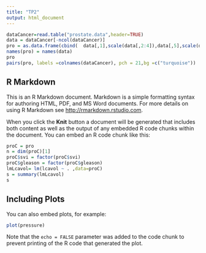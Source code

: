 ```yaml
---
title: "TP2"
output: html_document
---
```



```r
dataCancer=read.table("prostate.data",header=TRUE)
data = dataCancer[-ncol(dataCancer)] 
pro = as.data.frame(cbind(  data[,1],scale(data[,2:4]),data[,5],scale(data[,6]),data[,7],scale(data[,8:9] ) ))
names(pro) = names(data)
pro
pairs(pro, labels =colnames(dataCancer), pch = 21,bg =c("turquoise"))
```

## R Markdown

This is an R Markdown document. Markdown is a simple formatting syntax for authoring HTML, PDF, and MS Word documents. For more details on using R Markdown see <http://rmarkdown.rstudio.com>.

When you click the **Knit** button a document will be generated that includes both content as well as the output of any embedded R code chunks within the document. You can embed an R code chunk like this:

```r
proC = pro
n = dim(proC)[1]
proC$svi = factor(proC$svi)
proC$gleason = factor(proC$gleason)
lmLcavol= lm(lcavol ~ . ,data=proC)
s = summary(lmLcavol)
s
```

## Including Plots

You can also embed plots, for example:

```r
plot(pressure)
```

Note that the `echo = FALSE` parameter was added to the code chunk to prevent printing of the R code that generated the plot.
